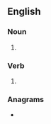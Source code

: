==English==

===Noun===
{{en-noun|~}}

# {{Correct spelling of|work|lang=en}}

===Verb===
{{en-verb|work}}

# {{obsolete spelling of|work|lang=en}}

===Anagrams===
* {{anagrams|en|wroke}}